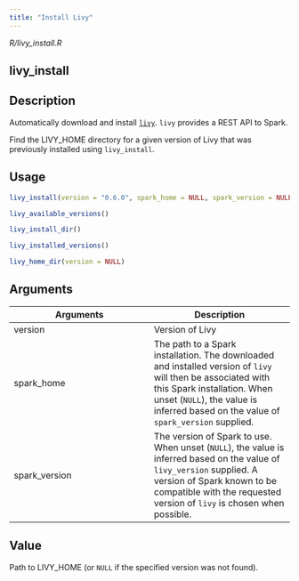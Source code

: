 ```yaml
---
title: "Install Livy"
---
```


*R/livy_install.R*

## livy_install

## Description

Automatically download and install [`livy`](https://livy.apache.org/). `livy` provides a REST API to Spark. 

Find the LIVY_HOME directory for a given version of Livy that was previously installed using `livy_install`. 


## Usage
```r
livy_install(version = "0.6.0", spark_home = NULL, spark_version = NULL) 

livy_available_versions() 

livy_install_dir() 

livy_installed_versions() 

livy_home_dir(version = NULL) 
```

## Arguments
|Arguments|Description|
|---|---|
| version | Version of Livy |
| spark_home | The path to a Spark installation. The downloaded and installed version of `livy` will then be associated with this Spark installation. When unset (`NULL`), the value is inferred based on the value of `spark_version` supplied. |
| spark_version | The version of Spark to use. When unset (`NULL`), the value is inferred based on the value of `livy_version` supplied. A version of Spark known to be compatible with the requested version of `livy` is chosen when possible. |



## Value
Path to LIVY_HOME (or `NULL` if the specified version   was not found). 




